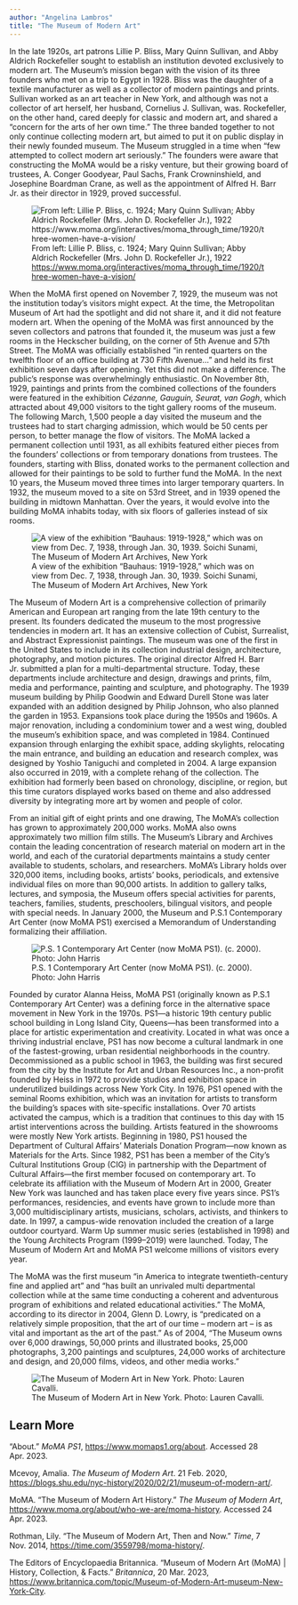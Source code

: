```yaml
---
author: "Angelina Lambros"
title: "The Museum of Modern Art"
---
```


In the late 1920s, art patrons Lillie P. Bliss, Mary Quinn Sullivan, and Abby Aldrich Rockefeller sought to establish an institution devoted exclusively to modern art. The Museum's mission began with the vision of its three founders who met on a trip to Egypt in 1928. Bliss was the daughter of a textile manufacturer as well as a collector of modern paintings and prints. Sullivan worked as an art teacher in New York, and although was not a collector of art herself, her husband, Cornelius J. Sullivan, was. Rockefeller, on the other hand, cared deeply for classic and modern art, and shared a "concern for the arts of her own time." The three banded together to not only continue collecting modern art, but aimed to put it on public display in their newly founded museum. The Museum struggled in a time when "few attempted to collect modern art seriously." The founders were aware that constructing the MoMA would be a risky venture, but their growing board of trustees, A. Conger Goodyear, Paul Sachs, Frank Crowninshield, and Josephine Boardman Crane, as well as the appointment of Alfred H. Barr Jr. as their director in 1929, proved successful.

![From left: Lillie P. Bliss, c. 1924; Mary Quinn Sullivan; Abby Aldrich Rockefeller (Mrs. John D. Rockefeller Jr.), 1922 <https://www.moma.org/interactives/moma_through_time/1920/three-women-have-a-vision/>](imgs/The%20Museum%20of%20Modern%20Art%2060df80aad59a494aa96abfe2aa731907/Untitled.png)

When the MoMA first opened on November 7, 1929, the museum was not the institution today's visitors might expect. At the time, the Metropolitan Museum of Art had the spotlight and did not share it, and it did not feature modern art. When the opening of the MoMA was first announced by the seven collectors and patrons that founded it, the museum was just a few rooms in the Heckscher building, on the corner of 5th Avenue and 57th Street. The MoMA was officially established "in rented quarters on the twelfth floor of an office building at 730 Fifth Avenue..." and held its first exhibition seven days after opening. Yet this did not make a difference. The public's response was overwhelmingly enthusiastic. On November 8th, 1929, paintings and prints from the combined collections of the founders were featured in the exhibition *Cézanne, Gauguin, Seurat, van Gogh*, which attracted about 49,000 visitors to the tight gallery rooms of the museum. The following March, 1,500 people a day visited the museum and the trustees had to start charging admission, which would be 50 cents per person, to better manage the flow of visitors. The MoMA lacked a permanent collection until 1931, as all exhibits featured either pieces from the founders' collections or from temporary donations from trustees. The founders, starting with Bliss, donated works to the permanent collection and allowed for their paintings to be sold to further fund the MoMA. In the next 10 years, the Museum moved three times into larger temporary quarters. In 1932, the museum moved to a site on 53rd Street, and in 1939 opened the building in midtown Manhattan. Over the years, it would evolve into the building MoMA inhabits today, with six floors of galleries instead of six rooms.

![A view of the exhibition "Bauhaus: 1919-1928," which was on view from Dec. 7, 1938, through Jan. 30, 1939. Soichi Sunami, The Museum of Modern Art Archives, New York](imgs/The%20Museum%20of%20Modern%20Art%2060df80aad59a494aa96abfe2aa731907/Untitled%201.png)

The Museum of Modern Art is a comprehensive collection of primarily American and European art ranging from the late 19th century to the present. Its founders dedicated the museum to the most progressive tendencies in modern art. It has an extensive collection of Cubist, Surrealist, and Abstract Expressionist paintings. The museum was one of the first in the United States to include in its collection industrial design, architecture, photography, and motion pictures. The original director Alfred H. Barr Jr. submitted a plan for a multi-departmental structure. Today, these departments include architecture and design, drawings and prints, film, media and performance, painting and sculpture, and photography. The 1939 museum building by Philip Goodwin and Edward Durell Stone was later expanded with an addition designed by Philip Johnson, who also planned the garden in 1953. Expansions took place during the 1950s and 1960s. A major renovation, including a condominium tower and a west wing, doubled the museum's exhibition space, and was completed in 1984. Continued expansion through enlarging the exhibit space, adding skylights, relocating the main entrance, and building an education and research complex, was designed by Yoshio Taniguchi and completed in 2004. A large expansion also occurred in 2019, with a complete rehang of the collection. The exhibition had formerly been based on chronology, discipline, or region, but this time curators displayed works based on theme and also addressed diversity by integrating more art by women and people of color.

From an initial gift of eight prints and one drawing, The MoMA's collection has grown to approximately 200,000 works. MoMA also owns approximately two million film stills. The Museum's Library and Archives contain the leading concentration of research material on modern art in the world, and each of the curatorial departments maintains a study center available to students, scholars, and researchers. MoMA's Library holds over 320,000 items, including books, artists' books, periodicals, and extensive individual files on more than 90,000 artists. In addition to gallery talks, lectures, and symposia, the Museum offers special activities for parents, teachers, families, students, preschoolers, bilingual visitors, and people with special needs. In January 2000, the Museum and P.S.1 Contemporary Art Center (now MoMA PS1) exercised a Memorandum of Understanding formalizing their affiliation.

![P.S. 1 Contemporary Art Center (now MoMA PS1). (c. 2000). Photo: John Harris](imgs/The%20Museum%20of%20Modern%20Art%2060df80aad59a494aa96abfe2aa731907/Untitled%202.png)

Founded by curator Alanna Heiss, MoMA PS1 (originally known as P.S.1 Contemporary Art Center) was a defining force in the alternative space movement in New York in the 1970s. PS1---a historic 19th century public school building in Long Island City, Queens---has been transformed into a place for artistic experimentation and creativity. Located in what was once a thriving industrial enclave, PS1 has now become a cultural landmark in one of the fastest-growing, urban residential neighborhoods in the country. Decommissioned as a public school in 1963, the building was first secured from the city by the Institute for Art and Urban Resources Inc., a non-profit founded by Heiss in 1972 to provide studios and exhibition space in underutilized buildings across New York City. In 1976, PS1 opened with the seminal Rooms exhibition, which was an invitation for artists to transform the building's spaces with site-specific installations. Over 70 artists activated the campus, which is a tradition that continues to this day with 15 artist interventions across the building. Artists featured in the showrooms were mostly New York artists. Beginning in 1980, PS1 housed the Department of Cultural Affairs' Materials Donation Program---now known as Materials for the Arts. Since 1982, PS1 has been a member of the City's Cultural Institutions Group (CIG) in partnership with the Department of Cultural Affairs---the first member focused on contemporary art. To celebrate its affiliation with the Museum of Modern Art in 2000, Greater New York was launched and has taken place every five years since. PS1's performances, residencies, and events have grown to include more than 3,000 multidisciplinary artists, musicians, scholars, activists, and thinkers to date. In 1997, a campus-wide renovation included the creation of a large outdoor courtyard. Warm Up summer music series (established in 1998) and the Young Architects Program (1999--2019) were launched. Today, The Museum of Modern Art and MoMA PS1 welcome millions of visitors every year.

The MoMA was the first museum "in America to integrate twentieth-century fine and applied art" and "has built an unrivaled multi departmental collection while at the same time conducting a coherent and adventurous program of exhibitions and related educational activities." The MoMA, according to its director in 2004, Glenn D. Lowry, is "predicated on a relatively simple proposition, that the art of our time -- modern art -- is as vital and important as the art of the past." As of 2004, "The Museum owns over 6,000 drawings, 50,000 prints and illustrated books, 25,000 photographs, 3,200 paintings and sculptures, 24,000 works of architecture and design, and 20,000 films, videos, and other media works."

![The Museum of Modern Art in New York. Photo: Lauren Cavalli.](imgs/The%20Museum%20of%20Modern%20Art%2060df80aad59a494aa96abfe2aa731907/Untitled%203.png)

## Learn More

"About." *MoMA PS1*, <https://www.momaps1.org/about>. Accessed 28 Apr. 2023.

Mcevoy, Amalia. *The Museum of Modern Art*. 21 Feb. 2020, <https://blogs.shu.edu/nyc-history/2020/02/21/museum-of-modern-art/>.

MoMA. "The Museum of Modern Art History." *The Museum of Modern Art*, <https://www.moma.org/about/who-we-are/moma-history>. Accessed 24 Apr. 2023.

Rothman, Lily. "The Museum of Modern Art, Then and Now." *Time*, 7 Nov. 2014, <https://time.com/3559798/moma-history/>.

The Editors of Encyclopaedia Britannica. "Museum of Modern Art (MoMA) \| History, Collection, & Facts." *Britannica*, 20 Mar. 2023, <https://www.britannica.com/topic/Museum-of-Modern-Art-museum-New-York-City>.
